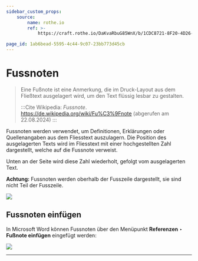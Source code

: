 ```yaml
---
sidebar_custom_props:
    source:
        name: rothe.io
        ref: >-
            https://craft.rothe.io/DaKvaRbuG85WnX/b/1CDC8721-8F20-4D26-8323-45FB6DE27A71/2.4-%E2%80%94-Fussnoten

page_id: 1ab6bead-5595-4c44-9c07-23bb773d45cb
---
```


# Fussnoten

> Eine Fußnote ist eine Anmerkung, die im Druck-Layout aus dem Fließtext ausgelagert wird, um den Text flüssig lesbar zu gestalten.
>
> :::Cite Wikipedia: _Fussnote_. https://de.wikipedia.org/wiki/Fu%C3%9Fnote (abgerufen am 22.08.2024) :::

Fussnoten werden verwendet, um Definitionen, Erklärungen oder Quellenangaben aus dem Fliesstext auszulagern. Die Position des ausgelagerten Texts wird im Fliesstext mit einer hochgestellten Zahl dargestellt, welche auf die Fussnote verweist.

Unten an der Seite wird diese Zahl wiederholt, gefolgt vom ausgelagerten Text.

**Achtung:** Fussnoten werden oberhalb der Fusszeile dargestellt, sie sind nicht Teil der Fusszeile.

![](img/Fussnoten.jpg)

## Fussnoten einfügen

In Microsoft Word können Fussnoten über den Menüpunkt **Referenzen** ‣ **Fußnote einfügen** eingefügt werden:

![](img/Fussnote_einfugen.jpg)

---
